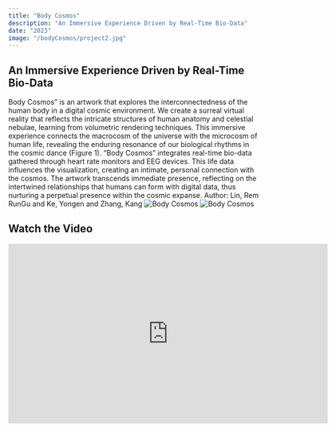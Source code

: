 ```yaml
---
title: "Body Cosmos"
description: "An Immersive Experience Driven by Real-Time Bio-Data"
date: "2023"
image: "/bodyCosmos/project2.jpg"
---
```


## An Immersive Experience Driven by Real-Time Bio-Data

Body Cosmos” is an artwork that explores the interconnectedness of the human body in a digital cosmic environment. We create a surreal virtual reality that reflects the intricate structures of human anatomy and celestial nebulae, learning from volumetric rendering techniques. This immersive experience connects the macrocosm of the universe with the microcosm of human life, revealing the enduring resonance of our biological rhythms in the cosmic dance (Figure 1). “Body Cosmos” integrates real-time bio-data gathered through heart rate monitors and EEG devices. This life data influences the visualization, creating an intimate, personal connection with the cosmos. The artwork transcends immediate presence, reflecting on the intertwined relationships that humans can form with digital data, thus nurturing a perpetual presence within the cosmic expanse.
Author: Lin, Rem RunGu and Ke, Yongen and Zhang, Kang
![Body Cosmos](/bodyCosmos/project2_1.jpg)
![Body Cosmos](/bodyCosmos/project2_2.jpg)

## Watch the Video

<iframe src="https://player.vimeo.com/video/857232686" width="640" height="360" frameborder="0" allow="autoplay; fullscreen; picture-in-picture" allowfullscreen></iframe>